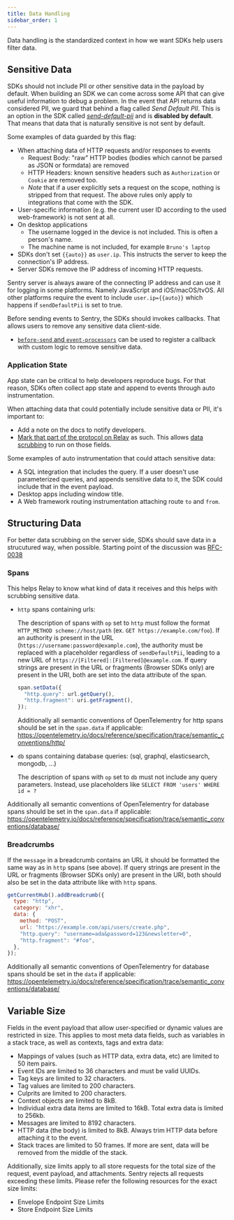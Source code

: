 ```yaml
---
title: Data Handling
sidebar_order: 1
---
```


Data handling is the standardized context in how we want SDKs help users filter data.

## Sensitive Data

SDKs should not include PII or other sensitive data in the payload by default.
When building an SDK we can come across some API that can give useful information to debug a problem.
In the event that API returns data considered PII, we guard that behind a flag called _Send Default PII_.
This is an option in the SDK called [_send-default-pii_](https://docs.sentry.io/platforms/python/configuration/options/#send-default-pii)
and is **disabled by default**. That means that data that is naturally sensitive is not sent by default.

Some examples of data guarded by this flag:

- When attaching data of HTTP requests and/or responses to events
  - Request Body: "raw" HTTP bodies (bodies which cannot be parsed as JSON or formdata) are removed
  - HTTP Headers: known sensitive headers such as `Authorization` or `Cookie` are removed too.
  - _Note_ that if a user explicitly sets a request on the scope, nothing is stripped from that request. The above rules only apply to integrations that come with the SDK.
- User-specific information (e.g. the current user ID according to the used web-framework) is not sent at all.
- On desktop applications
  - The username logged in the device is not included. This is often a person's name.
  - The machine name is not included, for example `Bruno's laptop`
- SDKs don't set `{{auto}}` as `user.ip`. This instructs the server to keep the connection's IP address.
- Server SDKs remove the IP address of incoming HTTP requests.

Sentry server is always aware of the connecting IP address and can use it for logging in some platforms. Namely JavaScript and iOS/macOS/tvOS.
All other platforms require the event to include `user.ip={{auto}}` which happens if `sendDefaultPii` is set to true.

Before sending events to Sentry, the SDKs should invokes callbacks. That allows users to remove any sensitive data client-side.

- [`before-send` and `event-processors`](/sdk/miscellaneous/unified-api/#static-api) can be used to register a callback with custom logic to remove sensitive data.

### Application State

App state can be critical to help developers reproduce bugs. For that reason, SDKs often collect app state and append to events through auto instrumentation.

When attaching data that could potentially include sensitive data or PII, it's important to:

- Add a note on the docs to notify developers.
- [Mark that part of the protocol on Relay](https://github.com/getsentry/relay/pull/1383) as such. This allows [data scrubbing](https://docs.sentry.io/product/relay/) to run on those fields.

Some examples of auto instrumentation that could attach sensitive data:

- A SQL integration that includes the query. If a user doesn't use parameterized queries, and appends sensitive data to it, the SDK could include that in the event payload.
- Desktop apps including window title.
- A Web framework routing instrumentation attaching route `to` and `from`.

## Structuring Data

For better data scrubbing on the server side, SDKs should save data in a strucutured way, when possible. Starting point of the discussion was [RFC-0038](https://github.com/getsentry/rfcs/blob/main/text/0038-scrubbing-sensitive-data.md)

### Spans

This helps Relay to know what kind of data it receives and this helps with scrubbing sensitive data.

- `http` spans containing urls:

  The description of spans with `op` set to `http` must follow the format `HTTP_METHOD scheme://host/path` (ex. `GET https://example.com/foo`).
  If an authority is present in the URL (`https://username:password@example.com`), the authority must be replaced with a placeholder regardless of `sendDefaultPii`, leading to a new URL of `https://[Filtered]:[Filtered]@example.com`.
  If query strings are present in the URL or fragments (Browser SDKs only) are present in the URI, both are set into the data attribute of the span.

  ```js
  span.setData({
    "http.query": url.getQuery(),
    "http.fragment": uri.getFragment(),
  });
  ```

  Additionally all semantic conventions of OpenTelementry for http spans should be set in the `span.data` if applicable:
  https://opentelemetry.io/docs/reference/specification/trace/semantic_conventions/http/

- `db` spans containing database queries: (sql, graphql, elasticsearch, mongodb, ...)

  The description of spans with `op` set to `db` must not include any query parameters.
  Instead, use placeholders like `SELECT FROM 'users' WHERE id = ?`

Additionally all semantic conventions of OpenTelementry for database spans should be set in the `span.data` if applicable:
https://opentelemetry.io/docs/reference/specification/trace/semantic_conventions/database/

### Breadcrumbs

If the `message` in a breadcrumb contains an URL it should be formatted the same way as in `http` spans (see above).
If query strings are present in the URL or fragments (Browser SDKs only) are present in the URI, both should also be set in the data attribute like with `http` spans.

```js
getCurrentHub().addBreadcrumb({
  type: "http",
  category: "xhr",
  data: {
    method: "POST",
    url: "https://example.com/api/users/create.php",
    "http.query": "username=ada&password=123&newsletter=0",
    "http.fragment": "#foo",
  },
});
```

Additionally all semantic conventions of OpenTelementry for database spans should be set in the `data` if applicable:
https://opentelemetry.io/docs/reference/specification/trace/semantic_conventions/database/

## Variable Size

Fields in the event payload that allow user-specified or dynamic values are restricted in size. This applies to most meta data fields, such as variables in a stack trace, as well as contexts, tags and extra data:

- Mappings of values (such as HTTP data, extra data, etc) are limited to 50 item pairs.
- Event IDs are limited to 36 characters and must be valid UUIDs.
- Tag keys are limited to 32 characters.
- Tag values are limited to 200 characters.
- Culprits are limited to 200 characters.
- Context objects are limited to 8kB.
- Individual extra data items are limited to 16kB. Total extra data is limited to 256kb.
- Messages are limited to 8192 characters.
- HTTP data (the body) is limited to 8kB. Always trim HTTP data before attaching it to the event.
- Stack traces are limited to 50 frames. If more are sent, data will be removed from the middle of the stack.

Additionally, size limits apply to all store requests for the total size of the request, event payload, and attachments. Sentry rejects all requests exceeding these limits. Please refer the following resources for the exact size limits:

- <Link to="/sdk/data-model/envelopes/#size-limits">Envelope Endpoint Size Limits</Link>
- <Link to="/sdk/miscellaneous/store/#size-limits">Store Endpoint Size Limits</Link>
